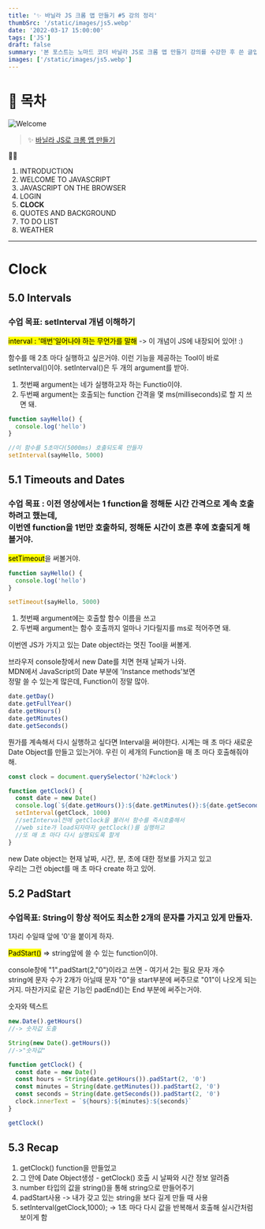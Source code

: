 ```yaml
---
title: '✨ 바닐라 JS 크롬 앱 만들기 #5 강의 정리'
thumbSrc: '/static/images/js5.webp'
date: '2022-03-17 15:00:00'
tags: ['JS']
draft: false
summary: '본 포스트는 노마드 코더 바닐라 JS로 크롬 앱 만들기 강의를 수강한 후 쓴 글입니다.'
images: ['/static/images/js5.webp']
---
```


# 📌 목차

![Welcome](/static/images/js5.webp)

> ✨ [바닐라 JS로 크롬 앱 만들기](https://nomadcoders.co/javascript-for-beginners/lobby)

💁🏻

1.  INTRODUCTION
2.  WELCOME TO JAVASCRIPT
3.  JAVASCRIPT ON THE BROWSER
4.  LOGIN
5.  **CLOCK**
6.  QUOTES AND BACKGROUND
7.  TO DO LIST
8.  WEATHER

---

# Clock

## 5.0 Intervals

### 수업 목표: setInterval 개념 이해하기

<mark>interval : '매번'일어나야 하는 무언가를 말해</mark> -> 이 개념이 JS에 내장되어 있어! :)

함수를 매 2초 마다 실행하고 싶은거야.
이런 기능을 제공하는 Tool이 바로 setInterval()이야.
setInterval()은 두 개의 argument를 받아.

1. 첫번째 argument는 네가 실행하고자 하는 Functio이야.
2. 두번째 argument는 호출되는 function 간격을 몇 ms(milliseconds)로 할 지 쓰면 돼.

```js
function sayHello() {
  console.log('hello')
}

//이 함수를 5초마다(5000ms) 호출되도록 만들자
setInterval(sayHello, 5000)
```

## 5.1 Timeouts and Dates

### 수업 목표 : 이전 영상에서는 1 function을 정해둔 시간 간격으로 계속 호출하려고 했는데,<br />이번엔 function을 1번만 호출하되, 정해둔 시간이 흐른 후에 호출되게 해볼거야.

<mark>setTimeout</mark>을 써볼거야.

```js
function sayHello() {
  console.log('hello')
}

setTimeout(sayHello, 5000)
```

1. 첫번째 argument에는 호출할 함수 이름을 쓰고
2. 두번째 argument는 함수 호출까지 얼마나 기다릴지를 ms로 적어주면 돼.

이번엔 JS가 가지고 있는 Date object라는 멋진 Tool을 써볼게.

브라우저 console창에서 new Date를 치면 현재 날짜가 나와.<br />
MDN에서 JavaScript의 Date 부분에 'Instance methods'보면<br />
정말 쓸 수 있는게 많은데, Function이 정말 많아.

```js
date.getDay()
date.getFullYear()
date.getHours()
date.getMinutes()
date.getSeconds()
```

뭔가를 계속해서 다시 실행하고 싶다면 Interval을 써야한다.
시계는 매 초 마다 새로운 Date Object를 만들고 있는거야.
우린 이 세개의 Function을 매 초 마다 호출해줘야 해.

```js
const clock = document.querySelector('h2#clock')

function getClock() {
  const date = new Date()
  console.log(`${date.getHours()}:${date.getMinutes()}:${date.getSeconds()}`)
  setInterval(getClock, 1000)
  //setInterval전에 getClock을 불러서 함수를 즉시호출해서
  //web site가 load되자마자 getClock()를 실행하고
  //또 매 초 마다 다시 실행되도록 할게
}
```

new Date object는 현재 날짜, 시간, 분, 초에 대한 정보를 가지고 있고<br />
우리는 그런 object를 매 초 마다 create 하고 있어.

## 5.2 PadStart

### 수업목표: String이 항상 적어도 최소한 2개의 문자를 가지고 있게 만들자.

1자리 수일때 앞에 '0'을 붙이게 하자.

<mark>PadStart()</mark> => string앞에 쓸 수 있는 function이야.

console창에 "1".padStart(2,"0")이라고 쓰면 - 여기서 2는 필요 문자 개수<br />
string에 문자 수가 2개가 아닐때 문자 "0"을 start부분에 써주므로 "01"이 나오게 되는거지.
마찬가지로 같은 기능인 padEnd()는 End 부분에 써주는거야.

숫자와 텍스트

```js
new.Date().getHours()
//-> 숫자값 도출

String(new Date().getHours())
//->"숫자값"

function getClock() {
  const date = new Date()
  const hours = String(date.getHours()).padStart(2, '0')
  const minutes = String(date.getMinutes()).padStart(2, '0')
  const seconds = String(date.getSeconds()).padStart(2, '0')
  clock.innerText = `${hours}:${minutes}:${seconds}`
}

getClock()
```

## 5.3 Recap

1. getClock() function을 만들었고
2. 그 안에 Date Object생성 - getClock() 호출 시 날짜와 시간 정보 알려줌
3. number 타입의 값을 string()을 통해 string으로 만들어주기
4. padStart사용 -> 내가 갖고 있는 string을 보다 길게 만들 때 사용
5. setInterval(getClock,1000); -> 1초 마다 다시 값을 반복해서 호출해 실시간처럼 보이게 함

